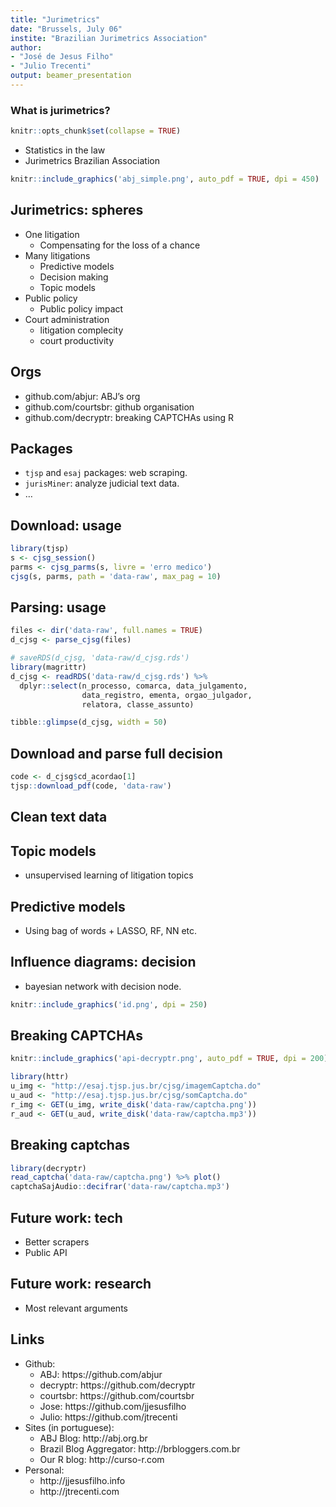 ```yaml
---
title: "Jurimetrics"
date: "Brussels, July 06"
instite: "Brazilian Jurimetrics Association"
author: 
- "José de Jesus Filho"
- "Julio Trecenti"
output: beamer_presentation
---
```


<!-- Slide 01 ----------------------------------------------------------------->
### What is jurimetrics?

```r
knitr::opts_chunk$set(collapse = TRUE)
```

- Statistics in the law
- Jurimetrics Brazilian Association

```r
knitr::include_graphics('abj_simple.png', auto_pdf = TRUE, dpi = 450)
```


<!-- Slide 02 ----------------------------------------------------------------->
## Jurimetrics: spheres

- One litigation
    - Compensating for the loss of a chance
- Many litigations
    - Predictive models
    - Decision making
    - Topic models
- Public policy
    - Public policy impact
- Court administration
    - litigation complecity
    - court productivity

<!-- Slide 03 ----------------------------------------------------------------->
## Orgs

- github.com/abjur: ABJ's org
- github.com/courtsbr: github organisation
- github.com/decryptr: breaking CAPTCHAs using R

<!-- Slide 04 ----------------------------------------------------------------->
## Packages

- `tjsp` and `esaj` packages: web scraping.
- `jurisMiner`: analyze judicial text data.
- ...

<!-- Slide 05 ----------------------------------------------------------------->
## Download: usage

```r
library(tjsp)
s <- cjsg_session()
parms <- cjsg_parms(s, livre = 'erro medico')
cjsg(s, parms, path = 'data-raw', max_pag = 10)
```

<!-- Slide 06 ----------------------------------------------------------------->
## Parsing: usage

```r
files <- dir('data-raw', full.names = TRUE)
d_cjsg <- parse_cjsg(files)
```

```r
# saveRDS(d_cjsg, 'data-raw/d_cjsg.rds')
library(magrittr)
d_cjsg <- readRDS('data-raw/d_cjsg.rds') %>% 
  dplyr::select(n_processo, comarca, data_julgamento,
                data_registro, ementa, orgao_julgador,
                relatora, classe_assunto)
```

```r
tibble::glimpse(d_cjsg, width = 50)
```

<!-- Slide 07 ----------------------------------------------------------------->
## Download and parse full decision

```r
code <- d_cjsg$cd_acordao[1]
tjsp::download_pdf(code, 'data-raw')
```

<!-- Slide 07 ----------------------------------------------------------------->
## Clean text data

<!-- Slide 08 ----------------------------------------------------------------->
## Topic models

- unsupervised learning of litigation topics

<!-- Slide 09 ----------------------------------------------------------------->
## Predictive models

- Using bag of words + LASSO, RF, NN etc.

<!-- Slide 10 ----------------------------------------------------------------->
## Influence diagrams: decision

- bayesian network with decision node.

```r
knitr::include_graphics('id.png', dpi = 250)
```


<!-- Slide 11 ----------------------------------------------------------------->

## Breaking CAPTCHAs

```r
knitr::include_graphics('api-decryptr.png', auto_pdf = TRUE, dpi = 200)
```

```r
library(httr)
u_img <- "http://esaj.tjsp.jus.br/cjsg/imagemCaptcha.do"
u_aud <- "http://esaj.tjsp.jus.br/cjsg/somCaptcha.do"
r_img <- GET(u_img, write_disk('data-raw/captcha.png'))
r_aud <- GET(u_aud, write_disk('data-raw/captcha.mp3'))
```

<!-- Slide 12 ----------------------------------------------------------------->
## Breaking captchas

```r
library(decryptr)
read_captcha('data-raw/captcha.png') %>% plot()
captchaSajAudio::decifrar('data-raw/captcha.mp3')
```

<!-- Slide 13 ----------------------------------------------------------------->
## Future work: tech

- Better scrapers
- Public API

<!-- Slide 14 ----------------------------------------------------------------->
## Future work: research

- Most relevant arguments

<!-- Slide 15 ----------------------------------------------------------------->
## Links

- Github:
    - ABJ: https://github.com/abjur
    - decryptr: https://github.com/decryptr
    - courtsbr: https://github.com/courtsbr
    - Jose: https://github.com/jjesusfilho
    - Julio: https://github.com/jtrecenti
- Sites (in portuguese):
    - ABJ Blog: http://abj.org.br
    - Brazil Blog Aggregator: http://brbloggers.com.br
    - Our R blog: http://curso-r.com
- Personal: 
    - http://jjesusfilho.info
    - http://jtrecenti.com
